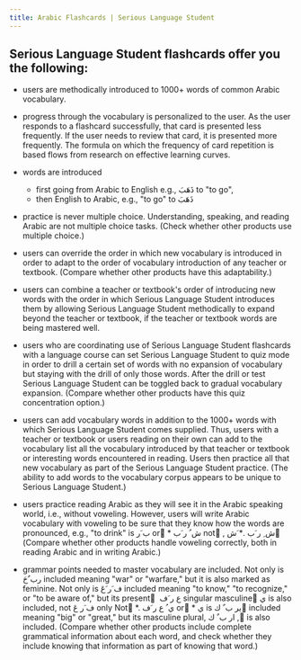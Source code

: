 ```yaml
---
title: Arabic Flashcards | Serious Language Student
---
```


## Serious Language Student flashcards offer you the following:

- users are methodically introduced to 1000+ words of common Arabic
vocabulary.

- progress through the vocabulary is personalized to the user. As
the user responds to a flashcard successfully, that card is
presented less frequently. If the user needs to review that card,
it is presented more frequently. The formula on which the
frequency of card repetition is based flows from research on
effective learning curves.

- words are introduced
    - first going from Arabic to English e.g., ذَهَبَ to "to go",
    - then English to Arabic, e.g., "to go" to ذَهَبَ 

- practice is never multiple choice. Understanding, speaking, and
reading Arabic are not multiple choice tasks. (Check whether other
products use multiple choice.)

- users can override the order in which new vocabulary is introduced
in order to adapt to the order of vocabulary introduction of any
teacher or textbook. (Compare whether other products have this
adaptability.)

- users can combine a teacher or textbook's order of introducing new
words with the order in which Serious Language Student introduces
them by allowing Serious Language Student methodically to expand
beyond the teacher or textbook, if the teacher or textbook words
are being mastered well.

- users who are coordinating use of Serious Language Student
flashcards with a language course can set Serious Language Student
to quiz mode in order to drill a certain set of words with no
expansion of vocabulary but staying with the drill of only those
words. After the drill or test Serious Language Student can be
toggled back to gradual vocabulary expansion. (Compare whether
other products have this quiz concentration option.)

- users can add vocabulary words in addition to the 1000+ words with
which Serious Language Student comes supplied. Thus, users with a
teacher or textbook or users reading on their own can add to the
vocabulary list all the vocabulary introduced by that teacher or
textbook or interesting words encountered in reading. Users then
practice all that new vocabulary as part of the Serious Language
Student practice. (The ability to add words to the vocabulary
corpus appears to be unique to Serious Language Student.)

- users practice reading Arabic as they will see it in the Arabic
speaking world, i.e., without voweling. However, users will write
Arabic vocabulary with voweling to be sure that they know how the
words are pronounced, e.g., "to drink" is ب َر orَ * ش ُ ر َب notَ
, ش ِ ر َب .* َش َ (Compare whether other products handle voweling
correctly, both in reading Arabic and in writing Arabic.)

- grammar points needed to master vocabulary are included. Not only
is رب ٌحَ included meaning "war" or "warfare," but it is also
marked as feminine. Not only is ف َر َعَ included meaning "to
know," "to recognize," or "to be aware of," but its present ِ ع ر
َف singular masculine َي is also included, not ف َر عَ only Notَ
*. ي ُ ع ر َف orَ * ي is ير ب ٌ ك َincluded meaning "big" or
"great," but its masculine plural, ار ب ٌ ك , ِis also included.
(Compare whether other products include complete grammatical
information about each word, and check whether they include
knowing that information as part of knowing that word.)
